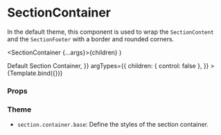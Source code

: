 
<Meta
  title="Components/Section/SectionContainer"
  component={SectionContainer}
/>

# SectionContainer

In the default theme, this component is used to wrap the `SectionContent` and the `SectionFooter` with a border and rounded corners.

  <SectionContainer {...args}>{children}</SectionContainer>
)

<Canvas>
  <Story
    name="Default"
    args={{
      children: <SectionContent>Default Section Container</SectionContent>,
    }}
    argTypes={{
      children: { control: false },
    }}
  >
    {Template.bind({})}
  </Story>
</Canvas>

### Props

<ArgsTable story="Default" />

### Theme

- `section.container.base`: Define the styles of the section container.
